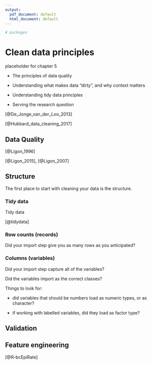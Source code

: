 ```yaml
---
output:
  pdf_document: default
  html_document: default
---
```



<!-- 
This file by Martin Monkman is licensed under a Creative Commons Attribution 4.0 International License. 
-->



```r

# packages

```


# Clean data principles {#clean-data}

placeholder for chapter 5


* The principles of data quality

* Understanding what makes data “dirty”, and why context matters

* Understanding tidy data principles

* Serving the research question



[@De_Jonge_van_der_Loo_2013]

[@Hubbard_data_cleaning_2017]


## Data Quality

[@Ligon_1996]

[@Ligon_2015], [@Ligon_2007]




## Structure

The first place to start with cleaning your data is the structure.


### Tidy data

Tidy data\index{tidy data}

[@tidydata]



### Row counts (records)

Did your import step give you as many rows as you anticipated?


### Columns (variables)

Did your import step capture all of the variables?

Did the variables import as the correct classes?

Things to look for:

* did variables that should be numbers load as numeric types, or as character?

* if working with labelled variables, did they load as factor type?



## Validation {#validation-intro}



## Feature engineering

[@R-bcEpiRate]

